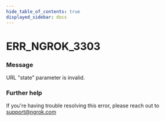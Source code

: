```yaml
---
hide_table_of_contents: true
displayed_sidebar: docs
---
```



# ERR_NGROK_3303

### Message
URL "state" parameter is invalid.

<ErrorDetails error='err_ngrok_3303' />


### Further help
If you're having trouble resolving this error, please reach out to [support@ngrok.com](mailto:support@ngrok.com?subject=Help%20with%20ERR_NGROK_3303)

